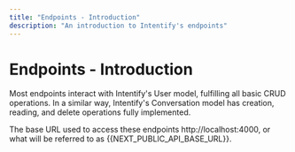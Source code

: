 ```yaml
---
title: "Endpoints - Introduction"
description: "An introduction to Intentify's endpoints"
---
```

# Endpoints - Introduction
Most endpoints interact with Intentify's User model, fulfilling all basic CRUD operations. In a similar way, Intentify's
Conversation model has creation, reading, and delete operations fully implemented.

The base URL used to access these endpoints http://localhost:4000, or what will be referred to as \{\{NEXT_PUBLIC_API_BASE_URL}}.